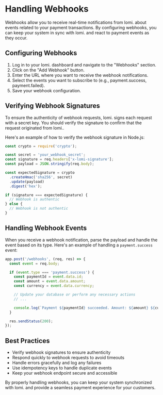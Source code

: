 # Handling Webhooks

Webhooks allow you to receive real-time notifications from lomi. about events related to your payment transactions. By configuring webhooks, you can keep your system in sync with lomi. and react to payment events as they occur.

## Configuring Webhooks

1. Log in to your lomi. dashboard and navigate to the "Webhooks" section.
2. Click on the "Add Webhook" button.
3. Enter the URL where you want to receive the webhook notifications.
4. Select the events you want to subscribe to (e.g., payment.success, payment.failed).
5. Save your webhook configuration.

## Verifying Webhook Signatures

To ensure the authenticity of webhook requests, lomi. signs each request with a secret key. You should verify the signature to confirm that the request originated from lomi..

Here's an example of how to verify the webhook signature in Node.js:

```javascript
const crypto = require('crypto');

const secret = 'your_webhook_secret';
const signature = req.headers['x-lomi-signature'];
const payload = JSON.stringify(req.body);

const expectedSignature = crypto
  .createHmac('sha256', secret)
  .update(payload)
  .digest('hex');

if (signature === expectedSignature) {
  // Webhook is authentic
} else {
  // Webhook is not authentic
}
```

## Handling Webhook Events

When you receive a webhook notification, parse the payload and handle the event based on its type. Here's an example of handling a `payment.success` event:

```javascript
app.post('/webhooks', (req, res) => {
  const event = req.body;

  if (event.type === 'payment.success') {
    const paymentId = event.data.id;
    const amount = event.data.amount;
    const currency = event.data.currency;

    // Update your database or perform any necessary actions
    // ...

    console.log(`Payment ${paymentId} succeeded. Amount: ${amount} ${currency}`);
  }

  res.sendStatus(200);
});
```

## Best Practices

- Verify webhook signatures to ensure authenticity
- Respond quickly to webhook requests to avoid timeouts
- Handle errors gracefully and log any failures
- Use idempotency keys to handle duplicate events
- Keep your webhook endpoint secure and accessible

By properly handling webhooks, you can keep your system synchronized with lomi. and provide a seamless payment experience for your customers. 